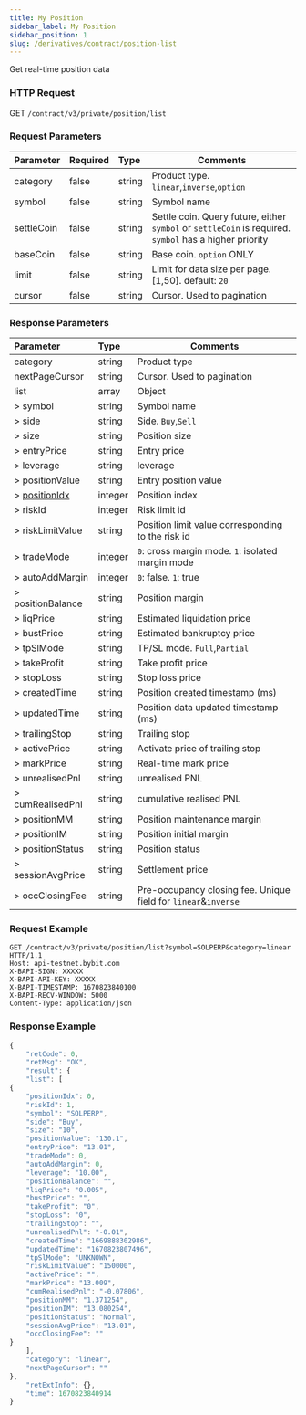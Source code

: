 ```yaml
---
title: My Position
sidebar_label: My Position
sidebar_position: 1
slug: /derivatives/contract/position-list
---
```


Get real-time position data

### HTTP Request
GET `/contract/v3/private/position/list`

### Request Parameters
| Parameter | Required | Type | Comments|
|:----- |:-------|:-----|------ |
|category |false |string |Product type. `linear`,`inverse`,`option` |
|symbol |false |string |Symbol name |
|settleCoin |false |string |Settle coin. Query future, either `symbol` or `settleCoin` is required. `symbol` has a higher priority |
|baseCoin |false |string |Base coin. `option` ONLY |
|limit |false |string |Limit for data size per page. [1,50]. default: `20`|
|cursor |false |string |Cursor. Used to pagination |

### Response Parameters
| Parameter | Type | Comments|
|:----- |:-----|------ |
|category |string |Product type |
|nextPageCursor |string |Cursor. Used to pagination |
|list |array |Object |
|> symbol |string |Symbol name |
|> side |string |Side. `Buy`,`Sell` |
|> size |string |Position size |
|> entryPrice |string |Entry price |
|> leverage |string |leverage |
|> positionValue |string |Entry position value |
|> [positionIdx](../enum#positionidx) |integer |Position index|
|> riskId |integer |Risk limit id |
|> riskLimitValue |string |Position limit value corresponding to the risk id |
|> tradeMode |integer |`0`: cross margin mode. `1`: isolated margin mode |
|> autoAddMargin |integer |`0`: false. `1`: true |
|> positionBalance |string |Position margin |
|> liqPrice |string |Estimated liquidation price |
|> bustPrice |string |Estimated bankruptcy price |
|> tpSlMode |string |TP/SL mode. `Full`,`Partial` |
|> takeProfit |string |Take profit price |
|> stopLoss |string |Stop loss price |
|> createdTime |string |Position created timestamp (ms) |
|> updatedTime |string |Position data updated timestamp (ms) |
|> trailingStop |string |Trailing stop |
|> activePrice |string |Activate price of trailing stop |
|> markPrice |string |Real-time mark price |
|> unrealisedPnl |string |unrealised PNL |
|> cumRealisedPnl |string |cumulative realised PNL |
|> positionMM |string |Position maintenance margin |
|> positionIM |string |Position initial margin |
|> positionStatus |string |Position status |
|> sessionAvgPrice |string |Settlement price |
|> occClosingFee |string |Pre-occupancy closing fee. Unique field for `linear`&`inverse`|

### Request Example

<Tabs>
<TabItem value="console-linear" label="linear">

```http
GET /contract/v3/private/position/list?symbol=SOLPERP&category=linear HTTP/1.1
Host: api-testnet.bybit.com
X-BAPI-SIGN: XXXXX
X-BAPI-API-KEY: XXXXX
X-BAPI-TIMESTAMP: 1670823840100
X-BAPI-RECV-WINDOW: 5000
Content-Type: application/json
```

</TabItem>
</Tabs>

### Response Example

<Tabs>
<TabItem value="js linear" label="linear">

```javascript
{
    "retCode": 0,
    "retMsg": "OK",
    "result": {
    "list": [
{
    "positionIdx": 0,
    "riskId": 1,
    "symbol": "SOLPERP",
    "side": "Buy",
    "size": "10",
    "positionValue": "130.1",
    "entryPrice": "13.01",
    "tradeMode": 0,
    "autoAddMargin": 0,
    "leverage": "10.00",
    "positionBalance": "",
    "liqPrice": "0.005",
    "bustPrice": "",
    "takeProfit": "0",
    "stopLoss": "0",
    "trailingStop": "",
    "unrealisedPnl": "-0.01",
    "createdTime": "1669888302986",
    "updatedTime": "1670823807496",
    "tpSlMode": "UNKNOWN",
    "riskLimitValue": "150000",
    "activePrice": "",
    "markPrice": "13.009",
    "cumRealisedPnl": "-0.07806",
    "positionMM": "1.371254",
    "positionIM": "13.080254",
    "positionStatus": "Normal",
    "sessionAvgPrice": "13.01",
    "occClosingFee": ""
}
    ],
    "category": "linear",
    "nextPageCursor": ""
},
    "retExtInfo": {},
    "time": 1670823840914
}
```
</TabItem>
</Tabs>